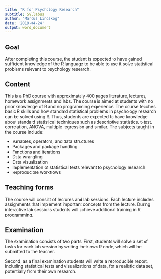 ```yaml
---
title: "R for Psychology Research"
subtitle: Syllabus
author: "Marcus Lindskog"
date: '2019-04-24'
output: word_document
---
```


## Goal

After completing this course, the student is expected to have gained sufficient knowledge of the R language to be able to use it solve statistical problems relevant to psychology research.

## Content
This is a PhD course with approximately 400 pages literature, lectures, homework assignments and labs. The course is aimed at students with no prior knowledge of R and no programming experience. The course teaches basic R skills and how standard statistical problems in psychology research can be solved using R. Thus, students are expected to have knowledge about standard statistical techniques such as descriptive statistics, t-test, correlation, ANOVA, multiple regression and similar. The subjects taught in the course include:

* Variables, operators, and data structures
* Packages and package handling
* Functions and iterations
* Data wrangling
* Data visualization
* Implementation of statistical tests relevant to psychology research
* Reproducible workflows

## Teaching forms
The course will consist of lectures and lab sessions. Each lecture includes assignments that implement important concepts from the lecture. During interactive lab sessions students will achieve additional training in R programming.

## Examination
The examination consists of two parts. First, students will solve a set of tasks for each lab session by writing their own R code, which will be submitted to the teacher.

Second, as a final examination students will write a reproducible report, including statistical tests and visualizations of data, for a realistic data set, potentially from their own research.

